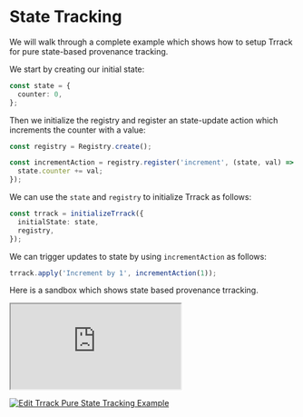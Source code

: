 # State Tracking

We will walk through a complete example which shows how to setup Trrack for pure state-based provenance tracking.

We start by creating our initial state:

```ts
const state = {
  counter: 0,
};
```

Then we initialize the registry and register an state-update action which increments the counter with a value:

```ts
const registry = Registry.create();

const incrementAction = registry.register('increment', (state, val) => {
  state.counter += val;
});
```

We can use the `state` and `registry` to initialize Trrack as follows:

```ts
const trrack = initializeTrrack({
  initialState: state,
  registry,
});
```

We can trigger updates to state by using `incrementAction` as follows:

```ts
trrack.apply('Increment by 1', incrementAction(1));
```

Here is a sandbox which shows state based provenance trracking.

<iframe
  src="https://codesandbox.io/embed/trrack-simple-example-em2hem?fontsize=14&hidenavigation=1&theme=dark"
  style={{
    width: '100%',
    height: '500px',
    border: 0,
    borderRadius: '4px',
    overflow: 'hidden',
  }}
  title="Trrack Simple Example"
  allow="accelerometer; ambient-light-sensor; camera; encrypted-media; geolocation; gyroscope; hid; microphone; midi; payment; usb; vr; xr-spatial-tracking"
  sandbox="allow-forms allow-modals allow-popups allow-presentation allow-same-origin allow-scripts"
></iframe>

[![Edit Trrack Pure State Tracking Example](https://codesandbox.io/static/img/play-codesandbox.svg)](https://codesandbox.io/s/trrack-simple-example-em2hem?fontsize=14&hidenavigation=1&theme=dark)

```

```

